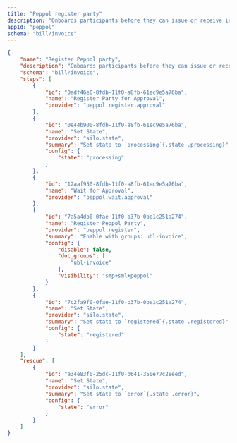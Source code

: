 ```yaml
---
title: "Peppol register party"
description: "Onboards participants before they can issue or receive invoices"
appId: "peppol"
schema: "bill/invoice"
---
```


```json Example Peppol register party invoice workflow with states expandable
{
    "name": "Register Peppol party",
    "description": "Onboards participants before they can issue or receive invoices",
    "schema": "bill/invoice",
    "steps": [
        {
            "id": "0adf46e0-8fdb-11f0-a8fb-61ec9e5a76ba",
            "name": "Register Party for Approval",
            "provider": "peppol.register.approval"
        },
        {
            "id": "0e44b900-8fdb-11f0-a8fb-61ec9e5a76ba",
            "name": "Set State",
            "provider": "silo.state",
            "summary": "Set state to `processing`{.state .processing}",
            "config": {
                "state": "processing"
            }
        },
        {
            "id": "12aaf950-8fdb-11f0-a8fb-61ec9e5a76ba",
            "name": "Wait for Approval",
            "provider": "peppol.wait.approval"
        },
        {
            "id": "7a5a4db0-0fae-11f0-b37b-0be1c251a274",
            "name": "Register Peppol Party",
            "provider": "peppol.register",
            "summary": "Enable with groups: ubl-invoice",
            "config": {
                "disable": false,
                "doc_groups": [
                    "ubl-invoice"
                ],
                "visibility": "smp+sml+peppol"
            }
        },
        {
            "id": "7c2fa9f0-0fae-11f0-b37b-0be1c251a274",
            "name": "Set State",
            "provider": "silo.state",
            "summary": "Set state to `registered`{.state .registered}",
            "config": {
                "state": "registered"
            }
        }
    ],
    "rescue": [
        {
            "id": "a34e83f0-25dc-11f0-b641-350e77c28eed",
            "name": "Set State",
            "provider": "silo.state",
            "summary": "Set state to `error`{.state .error}",
            "config": {
                "state": "error"
            }
        }
    ]
}
```
